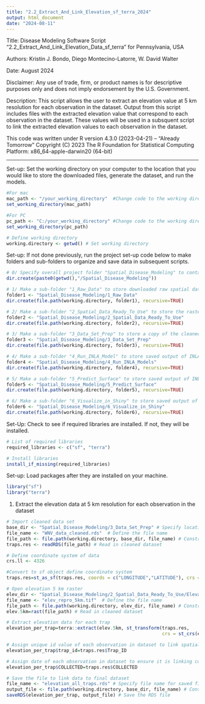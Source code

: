 ```yaml
---
title: "2.2_Extract_And_Link_Elevation_sf_terra_2024"
output: html_document
date: "2024-08-11"
---
```


Title:    Disease Modeling Software 
          Script "2.2_Extract_And_Link_Elevation_Data_sf_terra" for Pennsylvania, USA

Authors:  Kristin J. Bondo, 
          Diego Montecino-Latorre, 
          W. David Walter
         
Date:    August 2024

Disclaimer: Any use of trade, firm, or product names is for descriptive purposes 
            only and does not imply endorsement by the U.S. Government.

Description: This script allows the user to extract an elevation value at 5 km resolution for each observation in the dataset. Output from this script includes 
files with the extracted elevation value that correspond to each observation in the dataset. These values will be used in a subsquent script to link the extracted 
elevation values to each observation in the dataset. 

This code was written under 
R version 4.3.0 (2023-04-21) -- "Already Tomorrow"
Copyright (C) 2023 The R Foundation for Statistical Computing
Platform: x86_64-apple-darwin20 (64-bit)

---

Set-up: Set the working directory on your computer to the location that you would like to store the downloaded files, generate the dataset, and run the models.
```r

#For mac
mac_path <- "/your_working_directory"  #Change code to the working directory on your computer
set_working_directory(mac_path)

#For PC
pc_path <- "C:/your_working_directory" #Change code to the working directory on your computer
set_working_directory(pc_path)

# Define working directory
working.directory <- getwd() # Set working directory

```

Set-up: If not done previously, run the project set-up code below to make folders and sub-folders to organize and save data in subsequent scripts.
```r

# 0/ Specify overall project folder "Spatial_Disease_Modeling" to contain project files                                           
dir.create(paste0(getwd(),"/Spatial_Disease_Modeling"))

# 1/ Make a sub-folder "1_Raw_Data" to store downloaded raw spatial data 
folder1 <- "Spatial_Disease_Modeling/1_Raw_Data"
dir.create(file.path(working.directory, folder1), recursive=TRUE)

# 2/ Make a sub-folder "2_Spatial_Data_Ready_To_Use" to store the rasters with desired resolution that will be used in the modeling #
folder2 <- "Spatial_Disease_Modeling/2_Spatial_Data_Ready_To_Use"
dir.create(file.path(working.directory, folder2), recursive=TRUE)

# 3/ Make a sub-folder "3_Data_Set_Prep" to store a copy of the cleaned data and extracted spatial data to attach to the dataset #
folder3 <- "Spatial_Disease_Modeling/3_Data_Set_Prep"
dir.create(file.path(working.directory, folder3), recursive=TRUE)

# 4/ Make a sub-folder "4_Run_INLA_Model" to store saved output of INLA models #
folder4 <- "Spatial_Disease_Modeling/4_Run_INLA_Models"
dir.create(file.path(working.directory, folder4), recursive=TRUE)

# 5/ Make a sub-folder "5_Predict_Surface" to store saved output of INLA models #
folder5 <- "Spatial_Disease_Modeling/5_Predict_Surface"
dir.create(file.path(working.directory, folder5), recursive=TRUE)

# 6/ Make a sub-folder "6_Visualize_in_Shiny" to store saved output of INLA models #
folder6 <- "Spatial_Disease_Modeling/6_Visualize_in_Shiny"
dir.create(file.path(working.directory, folder6), recursive=TRUE)

```

Set-Up: Check to see if required libraries are installed. If not, they will be installed.
```r

# List of required libraries
required_libraries <- c("sf", "terra")

# Install libraries
install_if_missing(required_libraries)

```

Set-up: Load packages after they are installed on your machine.
```r

library("sf")
library("terra")

```

1) Extract the elevation data at 5 km resolution for each observation in the dataset
```r

# Import cleaned data set
base_dir <- "Spatial_Disease_Modeling/3_Data_Set_Prep" # Specify location dataset is located
file_name <- "WNV_data_cleaned.rds"  # Define the file name
file_path <- file.path(working.directory, base_dir, file_name) # Construct the full file path with working directory included
traps.res <- readRDS(file_path) # Read in cleaned dataset

# Define coordinate system of data
crs.ll <- 4326 

#Convert to sf object define coordinate system
traps.res=st_as_sf(traps.res, coords = c("LONGITUDE","LATITUDE"), crs = crs.ll)

# Open elevation 5 km raster
elev_dir <- "Spatial_Disease_Modeling/2_Spatial_Data_Ready_To_Use/Elevation_5KM_Rasters" # Specify location raster is located
file_name <- "elev_repro_5km.tif"  # Define the file name
file_path <- file.path(working.directory, elev_dir, file_name) # Construct the full file path with working directory included
elev.5km=rast(file_path) # Read in cleaned dataset

# Extract elevation data for each trap 
elevation_per_trap=terra::extract(elev.5km, st_transform(traps.res, 
                                                         crs = st_crs(elev.5km)), df=T, sp=F) # reproject dataset to be the same as elevation raster

# Assign unique id value of each observation in dataset to link spatial data  
elevation_per_trap$trap_id=traps.res$Trap_ID 

# Assign date of each observation in dataset to ensure it is linking correctly
elevation_per_trap$COLLECTED=traps.res$COLLECTED

# Save the file to link data to final dataset
file_name <- "elevation_all_traps.rds" # Specify file name for saved file
output_file <- file.path(working.directory, base_dir, file_name) # Construct the full path for the output file
saveRDS(elevation_per_trap, output_file) # Save the RDS file

```

